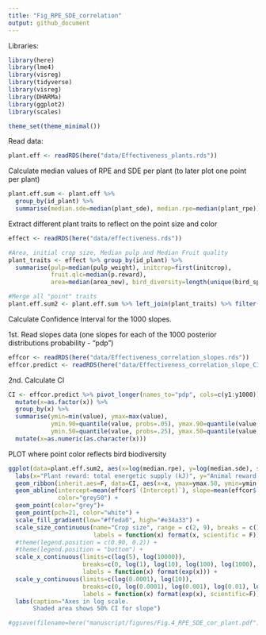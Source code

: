 ```yaml
---
title: "Fig_RPE_SDE_correlation"
output: github_document
---
```


Libraries:
```r
library(here)
library(lme4)
library(visreg)
library(tidyverse)
library(visreg)
library(DHARMa)
library(ggplot2)
library(scales)

theme_set(theme_minimal())
```

Read data:

```r
plant.eff <- readRDS(here("data/Effectiveness_plants.rds"))
```

Calculate median values of RPE and SDE per plant (to later plot one point per plant)
```r
plant.eff.sum <- plant.eff %>%
  group_by(id_plant) %>%
  summarise(median.sde=median(plant_sde), median.rpe=median(plant_rpe))
```

Extract different plant traits to reflect on the point size and color
```r
effect <- readRDS(here("data/effectiveness.rds"))

#Area, initial crop size, Median pulp and Median Fruit quality
plant_traits <- effect %>% group_by(id_plant) %>% 
  summarise(pulp=median(pulp_weight), initcrop=first(initcrop),
            fruit.qlc=median(p.reward),
            area=median(area_new), bird_diversity=length(unique(bird_sp)))

#Merge all "point" traits
plant.eff.sum2 <- plant.eff.sum %>% left_join(plant_traits) %>% filter(!is.na(pulp))
```


Calculate Confidence Interval for the 1000 slopes.

1st. Read slopes data (one slopes for each of the 1000 posterior distributions probability - "pdp")
```r
effcor <- readRDS(here("data/Effectiveness_correlation_slopes.rds"))
effcor.predict <- readRDS(here("data/Effectiveness_correlation_slope_CI.rds"))
```

2nd. Calculate CI
```r
CI <- effcor.predict %>% pivot_longer(names_to="pdp", cols=c(y1:y1000)) %>%
  mutate(x=as.factor(x)) %>%
  group_by(x) %>%
  summarise(ymin=min(value), ymax=max(value),
            ymin.90=quantile(value, probs=.05), ymax.90=quantile(value, probs=.95), 
            ymin.50=quantile(value, probs=.25), ymax.50=quantile(value, probs=.75)) %>%
  mutate(x=as.numeric(as.character(x)))
```

PLOT where point color reflects bird biodiversity
```r
ggplot(data=plant.eff.sum2, aes(x=log(median.rpe), y=log(median.sde), size=initcrop, fill=bird_diversity)) +
  labs(x="Plant reward: total energetic supply (kJ)", y="Animal reward: total seedlings recruited") +
  geom_ribbon(inherit.aes=F, data=CI, aes(x=x, ymax=ymax.50, ymin=ymin.50), fill="grey50", alpha=0.4) +
  geom_abline(intercept=mean(effcor$`(Intercept)`), slope=mean(effcor$`log(plant_rpe)`),
              color="grey50") +
  geom_point(color="grey")+
  geom_point(pch=21, color="white") +
  scale_fill_gradient(low="#ffeda0", high="#e34a33") +
  scale_size_continuous(name="Crop size", range = c(2, 9), breaks = c(1000, 10000, 50000, 100000), 
                        labels = function(x) format(x, scientific = F)) +
  #theme(legend.position = c(0.90, 0.2)) + 
  #theme(legend.position = "bottom") + 
  scale_x_continuous(limits=c(log(5), log(10000)),
                     breaks=c(0, log(1), log(10), log(100), log(1000), log(10000)),
                     labels = function(x) format(exp(x))) +
  scale_y_continuous(limits=c(log(0.0001), log(10)),
                     breaks=c(0, log(0.0001), log(0.001), log(0.01), log(0.1), log(1), log(10)),
                     labels = function(x) format(exp(x), scientific=F)) +
  labs(caption="Axes in log scale.
       Shaded area shows 50% CI for slope")

#ggsave(filename=here("manuscript/figures/Fig.4_RPE_SDE_cor_plant.pdf"), width=10, height=6)
```

